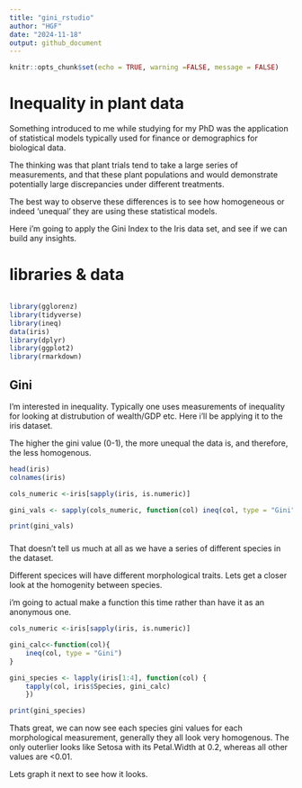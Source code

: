 ```yaml
---
title: "gini_rstudio"
author: "HGF"
date: "2024-11-18"
output: github_document
---
```


```r
knitr::opts_chunk$set(echo = TRUE, warning =FALSE, message = FALSE)
```

# Inequality in plant data

Something introduced to me while studying for my PhD was the application of statistical models typically used for finance or demographics for biological data.

The thinking was that plant trials tend to take a large series of measurements, and that these plant populations and would demonstrate potentially large discrepancies under different treatments.

The best way to observe these differences is to see how homogeneous or indeed 'unequal' they are using these statistical models.

Here i'm going to apply the Gini Index to the Iris data set, and see if we can build any insights.


# libraries & data

```r


```


```r
library(gglorenz)
library(tidyverse)
library(ineq)
data(iris)
library(dplyr)
library(ggplot2)
library(rmarkdown)
```

## Gini

I'm interested in inequality. Typically one uses measurements of inequality for looking at 
distrubution of wealth/GDP etc. Here i'll be applying it to the iris dataset.

The higher the gini value (0-1), the more unequal the data is, and therefore, the less homogenous.

```r
head(iris)
colnames(iris)

cols_numeric <-iris[sapply(iris, is.numeric)]

gini_vals <- sapply(cols_numeric, function(col) ineq(col, type = "Gini"))

print(gini_vals)
```

### 

That doesn't tell us much at all as we have a series of different species in the dataset.

Different specices will have different morphological traits. Lets get a closer look at the homogenity between species.

i'm going to actual make a function this time rather than have it as an anonymous one.

```r
cols_numeric <-iris[sapply(iris, is.numeric)]

gini_calc<-function(col){
    ineq(col, type = "Gini")
}

gini_species <- lapply(iris[1:4], function(col) {
    tapply(col, iris$Species, gini_calc)
    })

print(gini_species)

```

Thats great, we can now see each species gini values for each morphological measurement, generally they all look very homogenous. The only outerlier looks like Setosa with its Petal.Width at 0.2, whereas all other values are <0.01.

Lets graph it next to see how it looks.

```r







```
